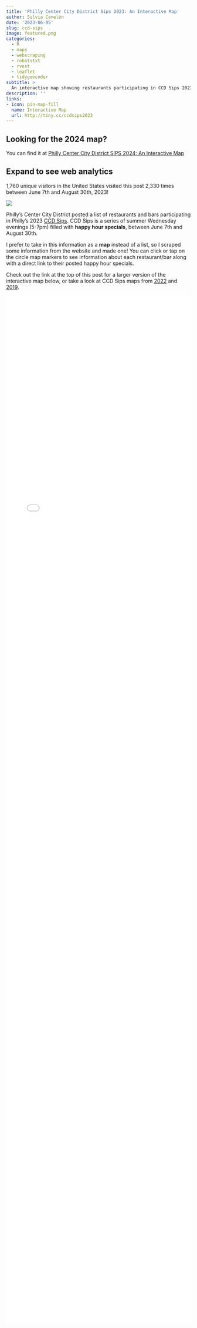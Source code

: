 ```yaml
---
title: 'Philly Center City District Sips 2023: An Interactive Map'
author: Silvia Canelón
date: '2023-06-05'
slug: ccd-sips
image: featured.png
categories:
  - R
  - maps
  - webscraping
  - robotstxt
  - rvest
  - leaflet
  - tidygeocoder
subtitle: >
  An interactive map showing restaurants participating in CCD Sips 2023
description: ''
links:
- icon: pin-map-fill
  name: Interactive Map
  url: http://tiny.cc/ccdsips2023
---
```


::: {.callout-note collapse="false"}
## Looking for the 2024 map?
You can find it at [Philly Center City District SIPS 2024: An Interactive Map](../../blog/2024-06-05-ccd-sips)
:::

::: {.callout-tip collapse="true"}
## Expand to see web analytics

1,760 unique visitors in the United States visited this post 2,330 times between June 7th and August 30th, 2023!

![](umami-dashboard.png){fig-alt="2,330 views, 1,760 visitors, 87% bounce rate, average visit time of 3 minutes and 17 seconds. Column chart shows peaks on Wednesdays and valleys on the weekends"}
:::

Philly's Center City District posted a list of restaurants and bars participating in Philly's 2023 [CCD Sips](https://centercityphila.org/explore-center-city/ccdsips). CCD Sips is a series of summer Wednesday evenings (5-7pm) filled with **happy hour specials**, between June 7th and August 30th.

I prefer to take in this information as a **map** instead of a list, so I scraped some information from the website and made one! You can click or tap on the circle map markers to see information about each restaurant/bar along with a direct link to their posted happy hour specials.

Check out the link at the top of this post for a larger version of the interactive map below, or take a look at CCD Sips maps from [2022](/blog/2022-05-31-ccd-sips) and [2019](/blog/2019-08-04-ccd-sips).

<!--https://dannyda.com/2021/06/09/how-to-make-html-iframe-responsive-iframe-height-equal-to-viewport-screen-height/-->
<style>
iframe {
display: block;
background: #FFFBF2;
border: none; /* Reset default border */
height: 70vh; /* Viewport-relative units */
width: 100%;
}
</style>
<iframe src="map.html" scrolling="no">
</iframe>

